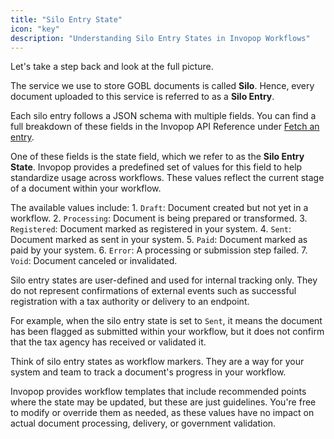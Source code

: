 ```yaml
---
title: "Silo Entry State"
icon: "key"
description: "Understanding Silo Entry States in Invopop Workflows"
---
```


Let's take a step back and look at the full picture.

The service we use to store GOBL documents is called **Silo**. Hence, every document uploaded to this service is referred to as a **Silo Entry**.

Each silo entry follows a JSON schema with multiple fields. You can find a full breakdown of these fields in the Invopop API Reference under [Fetch an entry](/api-ref/silo/entries/fetch-an-entry).

One of these fields is the state field, which we refer to as the **Silo Entry State**. Invopop provides a predefined set of values for this field to help standardize usage across workflows. These values reflect the current stage of a document within your workflow.

The available values include:
	1.	`Draft`: Document created but not yet in a workflow.
	2.	`Processing`: Document is being prepared or transformed.
	3.	`Registered`: Document marked as registered in your system.
	4.	`Sent`: Document marked as sent in your system.
	5.	`Paid`: Document marked as paid by your system.
	6.	`Error`: A processing or submission step failed.
	7.	`Void`: Document canceled or invalidated.

Silo entry states are user-defined and used for internal tracking only. They do not represent confirmations of external events such as successful registration with a tax authority or delivery to an endpoint.

For example, when the silo entry state is set to `Sent`, it means the document has been flagged as submitted within your workflow, but it does not confirm that the tax agency has received or validated it.

Think of silo entry states as workflow markers. They are a way for your system and team to track a document's progress in your workflow.

Invopop provides workflow templates that include recommended points where the state may be updated, but these are just guidelines. You're free to modify or override them as needed, as these values have no impact on actual document processing, delivery, or government validation.










